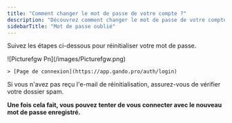 ```yaml
---
title: "Comment changer le mot de passe de votre compte ?"
description: "Découvrez comment changer le mot de passe de votre compte Gando ? "
sidebarTitle: "Mot de passe oublié"
---
```


Suivez les étapes ci-dessous pour réinitialiser votre mot de passe.

<Steps>
  <Step title="Déconnectez-vous de votre compte ou utilisez une fenêtre de navigation privée.">
    
  </Step>
  <Step title="Accédez à la page de connexion et cliquez sur « Mot de passe oubllié ».">
    ![Picturefgw Pn](/images/Picturefgw.png)

    > [Page de connexion](https://app.gando.pro/auth/login)
  </Step>
  <Step title="Entrez votre adresse e-mail et continuez.">
    
  </Step>
  <Step title="Vous recevrez un e-mail contenant un code OTP pour réinitialiser votre mot de passe.">
    Si vous n'avez pas reçu l'e-mail de réinitialisation, assurez-vous de vérifier votre dossier spam.
  </Step>
  <Step title="Enregistrez un nouveau mot de passe">
    
  </Step>
</Steps>

**Une fois cela fait, vous pouvez tenter de vous connecter avec le nouveau mot de passe enregistré.**